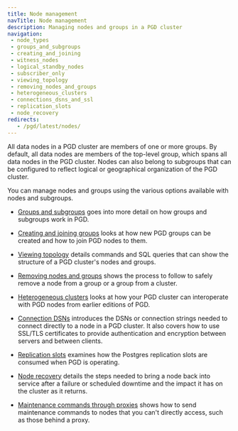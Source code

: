 ```yaml
---
title: Node management
navTitle: Node management
description: Managing nodes and groups in a PGD cluster
navigation:
 - node_types
 - groups_and_subgroups
 - creating_and_joining
 - witness_nodes
 - logical_standby_nodes
 - subscriber_only
 - viewing_topology
 - removing_nodes_and_groups
 - heterogeneous_clusters
 - connections_dsns_and_ssl
 - replication_slots
 - node_recovery
redirects:
   - /pgd/latest/nodes/
---
```



All data nodes in a PGD cluster are members of one or more groups. By default, 
all data nodes are members of the top-level group, which spans all data nodes
in the PGD cluster. Nodes can also belong to subgroups that can be configured to
reflect logical or geographical organization of the PGD cluster.

You can manage nodes and groups using the various options available
with nodes and subgroups.

* [Groups and subgroups](groups_and_subgroups) goes into more detail on how
  groups and subgroups work in PGD.

* [Creating and joining groups](creating_and_joining) looks at how new PGD
  groups can be created and how to join PGD nodes to them.

* [Viewing topology](viewing_topology) details commands and SQL queries that can
  show the structure of a PGD cluster's nodes and groups.

* [Removing nodes and groups](removing_nodes_and_groups) shows the process to
  follow to safely remove a node from a group or a group from a cluster.

* [Heterogeneous clusters](heterogeneous_clusters) looks at how your PGD cluster
  can interoperate with PGD nodes from earlier editions of PGD.

* [Connection DSNs](connections_dsns_and_ssl) introduces the DSNs or connection
  strings needed to connect directly to a node in a PGD cluster. It also covers
  how to use SSL/TLS certificates to provide authentication and encryption
  between servers and between clients. 

* [Replication slots](replication_slots) examines how the Postgres replication
  slots are consumed when PGD is operating.

* [Node recovery](node_recovery) details the steps needed to bring a node back
  into service after a failure or scheduled downtime and the impact it has on
  the cluster as it returns.

* [Maintenance commands through proxies](maintainance_with_proxies) shows how to send maintenance commands to 
  nodes that you can't directly access, such as those behind a proxy.
